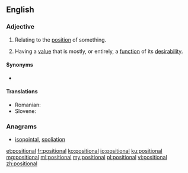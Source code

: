 ==English==

===Adjective===
{{en-adj|-}}

# Relating to the [[position]] of something.
# {{label|en|economics}} Having a [[value]] that is mostly, or entirely, a [[function]] of its [[desirability]].

====Synonyms====
* {{l|en|locational}}

====Translations====
{{trans-top|positional}}
* Romanian: {{t+|ro|pozițional}}
* Slovene: {{t|sl|položájen}}
{{trans-mid}}
{{trans-bottom}}

===Anagrams===
* [[isopointal#English|isopointal]], [[spoliation#English|spoliation]]

[[et:positional]]
[[fr:positional]]
[[ko:positional]]
[[io:positional]]
[[ku:positional]]
[[mg:positional]]
[[ml:positional]]
[[my:positional]]
[[pl:positional]]
[[vi:positional]]
[[zh:positional]]